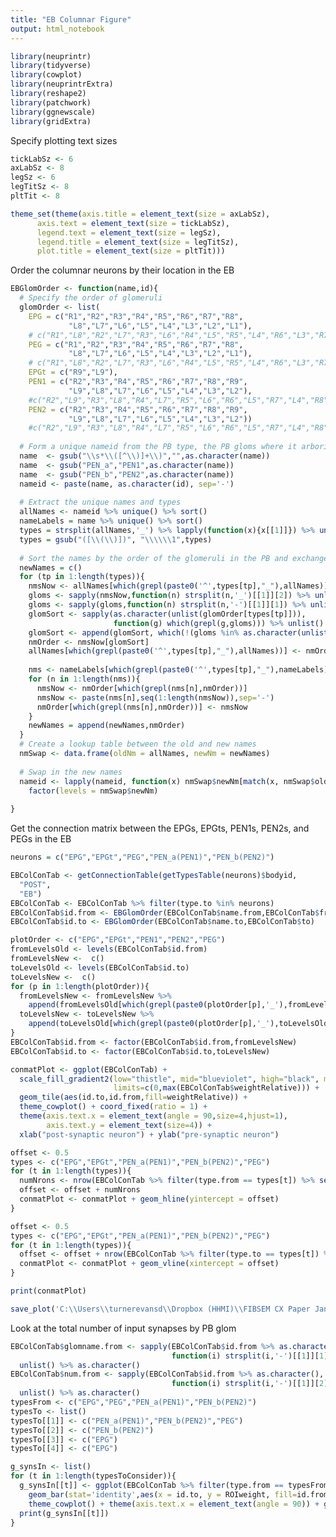 ```yaml
---
title: "EB Columnar Figure"
output: html_notebook
---
```



```r
library(neuprintr)
library(tidyverse)
library(cowplot)
library(neuprintrExtra)
library(reshape2)
library(patchwork)
library(ggnewscale)
library(gridExtra)
```

Specify plotting text sizes
```r
tickLabSz <- 6
axLabSz <- 8
legSz <- 6
legTitSz <- 8
pltTit <- 8

theme_set(theme(axis.title = element_text(size = axLabSz), 
      axis.text = element_text(size = tickLabSz),
      legend.text = element_text(size = legSz),
      legend.title = element_text(size = legTitSz),
      plot.title = element_text(size = pltTit)))

```

Order the columnar neurons by their location in the EB
```r
EBGlomOrder <- function(name,id){
  # Specify the order of glomeruli
  glomOrder <- list(
    EPG = c("R1","R2","R3","R4","R5","R6","R7","R8",
             "L8","L7","L6","L5","L4","L3","L2","L1"),
    # c("R1","L8","R2","L7","R3","L6","R4","L5","R5","L4","R6","L3","R7","L2","R8","L1"),
    PEG = c("R1","R2","R3","R4","R5","R6","R7","R8",
             "L8","L7","L6","L5","L4","L3","L2","L1"),
    # c("R1","L8","R2","L7","R3","L6","R4","L5","R5","L4","R6","L3","R7","L2","R8","L1"),
    EPGt = c("R9","L9"),
    PEN1 = c("R2","R3","R4","R5","R6","R7","R8","R9",
             "L9","L8","L7","L6","L5","L4","L3","L2"),
    #c("R2","L9","R3","L8","R4","L7","R5","L6","R6","L5","R7","L4","R8","L3","R9","L2")
    PEN2 = c("R2","R3","R4","R5","R6","R7","R8","R9",
             "L9","L8","L7","L6","L5","L4","L3","L2"))
    #c("R2","L9","R3","L8","R4","L7","R5","L6","R6","L5","R7","L4","R8","L3","R9","L2")
  
  # Form a unique nameid from the PB type, the PB gloms where it arborizes, and the bodyid
  name  <- gsub("\\s*\\([^\\)]+\\)","",as.character(name))
  name  <- gsub("PEN_a","PEN1",as.character(name))
  name  <- gsub("PEN_b","PEN2",as.character(name))
  nameid <- paste(name, as.character(id), sep='-')
  
  # Extract the unique names and types
  allNames <- nameid %>% unique() %>% sort()
  nameLabels = name %>% unique() %>% sort()
  types = strsplit(allNames,'_') %>% lapply(function(x){x[[1]]}) %>% unique() %>% unlist()
  types = gsub("([\\(\\)])", "\\\\\\1",types)
  
  # Sort the names by the order of the glomeruli in the PB and exchange the bodyid for a number
  newNames = c()
  for (tp in 1:length(types)){
    nmsNow <- allNames[which(grepl(paste0('^',types[tp],"_"),allNames))]
    gloms <- sapply(nmsNow,function(n) strsplit(n,'_')[[1]][2]) %>% unlist() %>% as.character() 
    gloms <- sapply(gloms,function(n) strsplit(n,'-')[[1]][1]) %>% unlist() %>% as.character() 
    glomSort <- sapply(as.character(unlist(glomOrder[types[tp]])),
                       function(g) which(grepl(g,gloms))) %>% unlist() %>% as.numeric()
    glomSort <- append(glomSort, which(!(gloms %in% as.character(unlist(glomOrder[types[tp]])))))
    nmOrder <- nmsNow[glomSort]
    allNames[which(grepl(paste0('^',types[tp],"_"),allNames))] <- nmOrder
    
    nms <- nameLabels[which(grepl(paste0('^',types[tp],"_"),nameLabels))]
    for (n in 1:length(nms)){
      nmsNow <- nmOrder[which(grepl(nms[n],nmOrder))]
      nmsNow <- paste(nms[n],seq(1:length(nmsNow)),sep='-')
      nmOrder[which(grepl(nms[n],nmOrder))] <- nmsNow
    }
    newNames = append(newNames,nmOrder)
  }
  # Create a lookup table between the old and new names
  nmSwap <- data.frame(oldNm = allNames, newNm = newNames)
  
  # Swap in the new names
  nameid <- lapply(nameid, function(x) nmSwap$newNm[match(x, nmSwap$oldNm)]) %>%
    factor(levels = nmSwap$newNm)
  
}
```

Get the connection matrix between the EPGs, EPGts, PEN1s, PEN2s, and PEGs in the EB
```r
neurons = c("EPG","EPGt","PEG","PEN_a(PEN1)","PEN_b(PEN2)")

EBColConTab <- getConnectionTable(getTypesTable(neurons)$bodyid,
  "POST",
  "EB")
EBColConTab <- EBColConTab %>% filter(type.to %in% neurons)
EBColConTab$id.from <- EBGlomOrder(EBColConTab$name.from,EBColConTab$from)
EBColConTab$id.to <- EBGlomOrder(EBColConTab$name.to,EBColConTab$to)

plotOrder <- c("EPG","EPGt","PEN1","PEN2","PEG")
fromLevelsOld <- levels(EBColConTab$id.from)
fromLevelsNew <-  c()
toLevelsOld <- levels(EBColConTab$id.to)
toLevelsNew <-  c()
for (p in 1:length(plotOrder)){
  fromLevelsNew <- fromLevelsNew %>%
    append(fromLevelsOld[which(grepl(paste0(plotOrder[p],'_'),fromLevelsOld))])
  toLevelsNew <- toLevelsNew %>%
    append(toLevelsOld[which(grepl(paste0(plotOrder[p],'_'),toLevelsOld))])
}
EBColConTab$id.from <- factor(EBColConTab$id.from,fromLevelsNew)
EBColConTab$id.to <- factor(EBColConTab$id.to,toLevelsNew)

conmatPlot <- ggplot(EBColConTab) + 
  scale_fill_gradient2(low="thistle", mid="blueviolet", high="black", midpoint =0.5*max(EBColConTab$weightRelative),
                       limits=c(0,max(EBColConTab$weightRelative))) +
  geom_tile(aes(id.to,id.from,fill=weightRelative)) +
  theme_cowplot() + coord_fixed(ratio = 1) + 
  theme(axis.text.x = element_text(angle = 90,size=4,hjust=1),
        axis.text.y = element_text(size=4)) +
  xlab("post-synaptic neuron") + ylab("pre-synaptic neuron")

offset <- 0.5
types <- c("EPG","EPGt","PEN_a(PEN1)","PEN_b(PEN2)","PEG")
for (t in 1:length(types)){
  numNrons <- nrow(EBColConTab %>% filter(type.from == types[t]) %>% select(id.from) %>% unique())
  offset <- offset + numNrons
  conmatPlot <- conmatPlot + geom_hline(yintercept = offset)
}

offset <- 0.5
types <- c("EPG","EPGt","PEN_a(PEN1)","PEN_b(PEN2)","PEG")
for (t in 1:length(types)){
  offset <- offset + nrow(EBColConTab %>% filter(type.to == types[t]) %>% select(id.to) %>% unique())
  conmatPlot <- conmatPlot + geom_vline(xintercept = offset)
}

print(conmatPlot)
```

```r
save_plot('C:\\Users\\turnerevansd\\Dropbox (HHMI)\\FIBSEM CX Paper Jan 2020\\Figures\\EB\\columnarToColumnar\\EBColConmat.pdf',conmatPlot)
```

Look at the total number of input synapses by PB glom
```r
EBColConTab$glomname.from <- sapply(EBColConTab$id.from %>% as.character(),
                                    function(i) strsplit(i,'-')[[1]][1]) %>%
  unlist() %>% as.character()
EBColConTab$num.from <- sapply(EBColConTab$id.from %>% as.character(),
                                    function(i) strsplit(i,'-')[[1]][2]) %>%
  unlist() %>% as.character()
typesFrom <- c("EPG","PEG","PEN_a(PEN1)","PEN_b(PEN2)")
typesTo <- list()
typesTo[[1]] <- c("PEN_a(PEN1)","PEN_b(PEN2)","PEG")
typesTo[[2]] <- c("PEN_b(PEN2)")
typesTo[[3]] <- c("EPG")
typesTo[[4]] <- c("EPG")

g_synsIn <- list()
for (t in 1:length(typesToConsider)){
  g_synsIn[[t]] <- ggplot(EBColConTab %>% filter(type.from == typesFrom[t] & type.to %in% typesTo[[t]])) +
    geom_bar(stat='identity',aes(x = id.to, y = ROIweight, fill=id.from)) +
    theme_cowplot() + theme(axis.text.x = element_text(angle = 90)) + ggtitle(paste0('from ',typesFrom[t]))
  print(g_synsIn[[t]])
}

```


